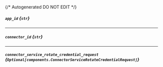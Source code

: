 {/* Autogenerated DO NOT EDIT  */}

##### `app_id` *{`str`}*

---
##### `connector_id` *{`str`}*

---
##### `connector_service_rotate_credential_request` *{`Optional[components.ConnectorServiceRotateCredentialRequest]`}*
<Collapsible openLabel={Labels.showProperties} closeLabel={Labels.hideProperties}>
    <ConnectorServiceRotateCredentialRequest/>
</Collapsible>


